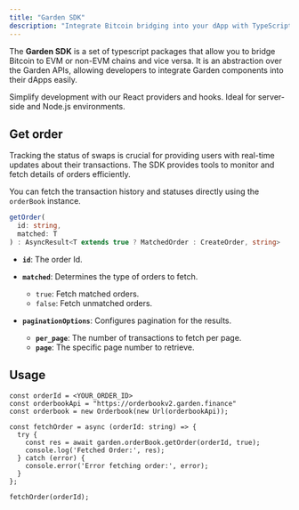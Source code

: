 ```yaml
---
title: "Garden SDK"
description: "Integrate Bitcoin bridging into your dApp with TypeScript packages for React and Node.js"
---
```


The **Garden SDK** is a set of typescript packages that allow you to bridge Bitcoin to EVM or non-EVM chains and vice versa. It is an abstraction over the Garden APIs, allowing developers to integrate Garden components into their dApps easily.

<CardGroup cols={2}>
  <Card title="React" href="/developers/sdk/react" icon="react">
    Simplify development with our React providers and hooks.
  </Card>
  <Card title="Node.js" href="/developers/sdk/nodejs" icon="node-js">
    Ideal for server-side and Node.js environments.
  </Card>
</CardGroup> 


## Get order  

Tracking the status of swaps is crucial for providing users with real-time updates about their transactions. The SDK provides tools to monitor and fetch details of orders efficiently.

You can fetch the transaction history and statuses directly using the `orderBook` instance.

```ts
getOrder(
  id: string,
  matched: T
) : AsyncResult<T extends true ? MatchedOrder : CreateOrder, string>
```

- **`id`**: The order Id.
- **`matched`**: Determines the type of orders to fetch.

  - `true`: Fetch matched orders.
  - `false`: Fetch unmatched orders.

- **`paginationOptions`**: Configures pagination for the results.
  - **`per_page`**: The number of transactions to fetch per page.
  - **`page`**: The specific page number to retrieve.

## Usage

```tsx
const orderId = <YOUR_ORDER_ID>
const orderbookApi = "https://orderbookv2.garden.finance"
const orderbook = new Orderbook(new Url(orderbookApi));

const fetchOrder = async (orderId: string) => {
  try {
    const res = await garden.orderBook.getOrder(orderId, true);
    console.log('Fetched Order:', res);
  } catch (error) {
    console.error('Error fetching order:', error);
  }
};

fetchOrder(orderId);
```
